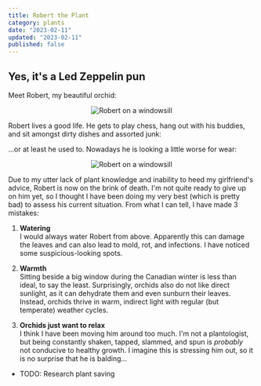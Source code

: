 ```yaml
---
title: Robert the Plant
category: plants
date: "2023-02-11"
updated: "2023-02-11"
published: false
---
```


## Yes, it's a Led Zeppelin pun

Meet Robert, my beautiful orchid:

<Center>
  <Image
    src="/images/robert-window.jpeg"
    alt="Robert on a windowsill"
    width={2069}
    height={1177}
  />
</Center>

Robert lives a good life. He gets to play chess, hang out with his buddies, and sit amongst dirty dishes and assorted junk:

<Center>
  <Stack
    images={[
      {
        src: "/images/robert-chess.jpeg",
        alt: "Robert on a windowsill",
        width: 3024,
        height: 4032,
      },
      {
        src: "/images/robert-money.jpeg",
        alt: "Robert beside a money tree",
        width: 3024,
        height: 4032,
      },
      {
        src: "/images/robert-table.jpeg",
        alt: "Robert sitting on the table",
        width: 3024,
        height: 4032,
      },
    ]}
  />
</Center>

...or at least he used to. Nowadays he is looking a little worse for wear:

<Center>
  <Image
    src="/images/robert-dying.jpg"
    alt="Robert on a windowsill"
    width={1365}
    height={2048}
  />
</Center>

Due to my utter lack of plant knowledge and inability to heed my girlfriend's advice, Robert is now on the brink of death. I'm not quite ready to give up on him yet, so I thought I have been doing my very best (which is pretty bad) to assess his current situation. From what I can tell, I have made 3 mistakes:

1. **Watering**  
   I would always water Robert from above. Apparently this can damage the leaves and can also lead to mold, rot, and infections. I have noticed some suspicious-looking spots.

<Center>
  <Stack
    images={[
      {
        src: "/images/robert-roots-1.jpg",
        alt: "robert root rot",
        width: 2048 / 2,
        height: 1365 / 2,
      },
      {
        src: "/images/robert-roots-2.jpg",
        alt: "robert root rot",
        width: 2048 / 2,
        height: 1365 / 2,
      },
    ]}
  />
</Center>

2. **Warmth**  
   Sitting beside a big window during the Canadian winter is less than ideal, to say the least. Surprisingly, orchids also do not like direct sunlight, as it can dehydrate them and even sunburn their leaves. Instead, orchids thrive in warm, indirect light with regular (but temperate) weather cycles.

3. **Orchids just want to relax**  
   I think I have been moving him around too much. I'm not a plantologist, but being constantly shaken, tapped, slammed, and spun is _probably_ not conducive to healthy growth. I imagine this is stressing him out, so it is no surprise that he is balding...

- TODO: Research plant saving
